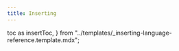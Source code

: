 ```yaml
---
title: Inserting
---
```


  toc as insertToc,
} from "../templates/_inserting-language-reference.template.mdx";

<InsertTemplate
  codeLang="go"
  createCollection={createCollectionSource}
  simpleInsert={simpleInsertSource}
  simpleUpsert={simpleUpsertSource}
/>


